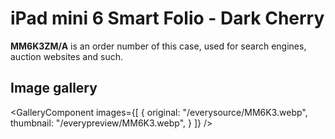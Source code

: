 
# iPad mini 6 Smart Folio - Dark Cherry

<Callout type='info' emoji='👉🏻'>**MM6K3ZM/A** is an order number of this case, used for search engines, auction websites and such.</Callout>

## Image gallery

<GalleryComponent
    images={[
      {
        original: "/everysource/MM6K3.webp",
        thumbnail: "/everypreview/MM6K3.webp",
      }
    ]}
  />
